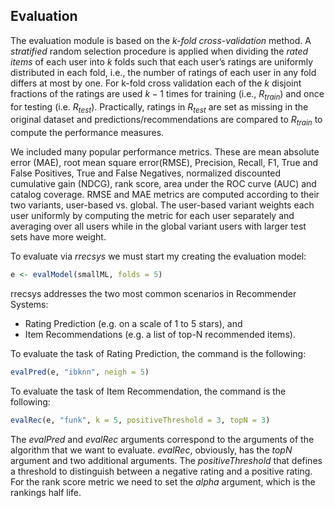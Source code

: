 <!--
%\VignetteEngine{knitr::knitr}
%\VignetteIndexEntry{Evaluation}
-->

## Evaluation

The evaluation module is based on the _k-fold cross-validation_ method. A _stratified_ random selection procedure is applied when dividing the _rated items_ of each user into $k$ folds such that each user's ratings are uniformly distributed in each fold, i.e., the number of ratings of each user in any fold differs at most by one. For k-fold cross validation each of the $k$ disjoint fractions of the ratings are used $k-1$ times for training (i.e., $R_{train}$) and once for testing (i.e. $R_{test}$). Practically, ratings in $R_{test}$ are set as missing in the original dataset and predictions/recommendations are compared to $R_{train}$ to compute the  performance measures.

We included many popular performance metrics. These are mean absolute error (MAE), root mean square error(RMSE), Precision, Recall, F1, True and False Positives, True and False Negatives, normalized discounted cumulative gain (NDCG), rank score, area under the ROC curve (AUC) and catalog coverage. RMSE and MAE metrics are computed according to their two variants, user-based vs. global. The user-based variant weights each user uniformly by computing the metric for each user separately and averaging over all users while in the global variant users with larger test sets have more weight.

To evaluate via _rrecsys_ we must start my creating the evaluation model:

```r
e <- evalModel(smallML, folds = 5)
```
rrecsys addresses the two most common scenarios in Recommender Systems:

* Rating Prediction (e.g. on a scale of 1 to 5 stars), and
* Item Recommendations (e.g. a list of top-N recommended items).

To evaluate the task of Rating Prediction, the command is the following:
```r
evalPred(e, "ibknn", neigh = 5)
```

To evaluate the task of Item Recommendation, the command is the following:
```r
evalRec(e, "funk", k = 5, positiveThreshold = 3, topN = 3)
```
The _evalPred_ and _evalRec_ arguments correspond to the arguments of the algorithm that we want to evaluate. _evalRec_, obviously, has the _topN_ argument and two additional arguments. The _positiveThreshold_ that defines a threshold to distinguish between a negative rating and a positive rating. For the rank score metric we need to set the _alpha_ argument, which is the rankings half life.

